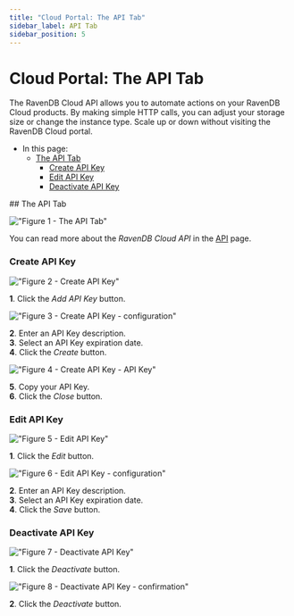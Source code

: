 ```yaml
---
title: "Cloud Portal: The API Tab"
sidebar_label: API Tab
sidebar_position: 5
---
```



# Cloud Portal: The API Tab

<Admonition type="note" title="Note">

The RavenDB Cloud API allows you to automate actions on your RavenDB Cloud products. By making simple HTTP calls, you can adjust your storage size or change the instance type. Scale up or down without visiting the RavenDB Cloud portal.

* In this page:
  * [The API Tab](../../cloud/portal/cloud-portal-api-tab#the-api-tab)
      * [Create API Key](../../cloud/portal/cloud-portal-api-tab#create-api-key)
      * [Edit API Key](../../cloud/portal/cloud-portal-api-tab#edit-api-key)
      * [Deactivate API Key](../../cloud/portal/cloud-portal-api-tab#deactivate-api-key)
</Admonition>
## The API Tab

!["Figure 1 - The API Tab"](./assets/portal-api-tab-overview.png)

You can read more about the *RavenDB Cloud API* in the [API](../../cloud/cloud-api) page.
### Create API Key

!["Figure 2 - Create API Key"](./assets/portal-api-tab-empty-api-key-list.png)

**1**. Click the *Add API Key* button.  

!["Figure 3 - Create API Key - configuration"](./assets/portal-api-tab-create-api-key-modal.png)

**2**. Enter an API Key description.  
**3**. Select an API Key expiration date.  
**4**. Click the *Create* button.

!["Figure 4 - Create API Key - API Key"](./assets/portal-api-tab-create-api-key-modal-copy-api-key.png)

**5**. Copy your API Key.  
**6**. Click the *Close* button.
### Edit API Key

!["Figure 5 - Edit API Key"](./assets/portal-api-tab-with-api-keys-edit-api-key.png)

**1**. Click the *Edit* button.

!["Figure 6 - Edit API Key - configuration"](./assets/portal-api-tab-edit-api-key-modal.png)

**2**. Enter an API Key description.  
**3**. Select an API Key expiration date.  
**4**. Click the *Save* button.
### Deactivate API Key

!["Figure 7 - Deactivate API Key"](./assets/portal-api-tab-with-api-keys-deactivate-api-key.png)

**1**. Click the *Deactivate* button.

!["Figure 8 - Deactivate API Key - confirmation"](./assets/portal-api-tab-deactivate-api-key-modal.png)

**2**. Click the *Deactivate* button.


